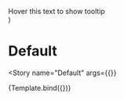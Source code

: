 

<Meta
  title="Components/Tooltips/Common Tooltip"
  decorators={decorators}
/>

  <Grid container direction="column" spacing={1}>
    <Grid item>
      <CommonTooltip title="Common tooltip">
        <div style={{ width: '200px' }}>Hover this text to show tooltip</div>
      </CommonTooltip>
    </Grid>
  </Grid>
)

# Default

<Story
  name="Default"
  args={{}}
>
  {Template.bind({})}
</Story>

